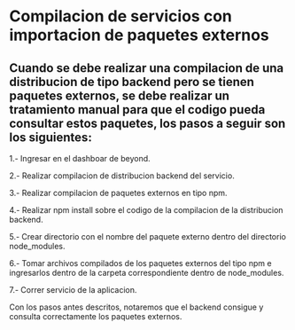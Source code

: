 
# Compilacion de servicios con importacion de paquetes externos

## Cuando se debe realizar una compilacion de una distribucion de tipo backend pero se tienen paquetes externos, se debe realizar un tratamiento manual para que el codigo pueda consultar estos paquetes, los pasos a seguir son los siguientes:

1.- Ingresar en el dashboar de beyond.

2.- Realizar compilacion de distribucion backend del servicio.

3.- Realizar compilacion de paquetes externos en tipo npm.

4.- Realizar npm install sobre el codigo de la compilacion de la distribucion backend.

5.- Crear directorio con el nombre del paquete externo dentro del directorio node_modules.

6.- Tomar archivos compilados de los paquetes externos del tipo npm e ingresarlos dentro de la carpeta correspondiente dentro de node_modules.

7.- Correr servicio de la aplicacion.

Con los pasos antes descritos, notaremos que el backend consigue y consulta correctamente los paquetes externos.